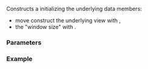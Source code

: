 {{cpp/ranges/slide_view/title|slide_view}}
{{cpp/ranges/slide_view/navbar}}
{{ddcl|since=c++23|1=
constexpr explicit slide_view( V base, ranges::range_difference_t&lt;V&gt; n );
}}

Constructs a {{tt|slide_view}} initializing the underlying data members:
* move construct the underlying view {{rlpi|/#Data members|base_}} with {{c|std::move(base)}},
* the "window size" {{rlpi|/#Data members|n_}} with {{c|n}}.

===Parameters===
{{par begin}}
{{par|base|the source view}}
{{par|n|the "sliding window" size}}
{{par end}}

===Example===
{{example
|code=
#include &lt;algorithm&gt;
#include &lt;iostream&gt;
#include &lt;ranges&gt;

int main()
{
    const auto source = {1, 2, 3, 4};

    auto slide = std::views::slide(source, 3);

    std::ranges::for_each(slide, [](std::ranges::viewable_range auto&amp;&amp; w)
    {
        std::cout &lt;&lt; '[' &lt;&lt; w[0] &lt;&lt; ' ' &lt;&lt; w[1] &lt;&lt; ' ' &lt;&lt; w[2] &lt;&lt; "]\n";
    });
}
|output=
[1 2 3]
[2 3 4]
}}

{{langlinks|de|es|ja|ru|zh}}